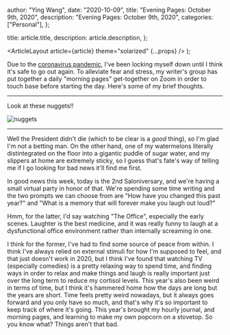 
  author: "Ying Wang",
  date: "2020-10-09",
  title: "Evening Pages: October 9th, 2020",
  description: "Evening Pages: October 9th, 2020",
  categories: ["Personal"],
};

  title: article.title,
  description: article.description,
};

  <ArticleLayout article={article} theme="solarized" {...props} />
);

Due to the [coronavirus
pandemic](https://en.wikipedia.org/wiki/2019-20_coronavirus_pandemic), I've been
locking myself down until I think it's safe to go out again. To alleviate fear
and stress, my writer's group has put together a daily "morning pages"
get-together on Zoom in order to touch base before starting the day. Here's some
of my brief thoughts.

---

Look at these nuggets!!

![nuggets](/img/posts/2020/10/09/evening_pages.png)

---

Well the President didn't die (which to be clear is a _good_ thing), so I'm glad
I'm not a betting man. On the other hand, one of my watermelons literally
distintegrated on the floor into a gigantic puddle of sugar water, and my
slippers at home are extremely sticky, so I guess that's fate's way of telling
me if I go looking for bad news it'll find me first.

In good news this week, today is the 2nd Saloniversary, and we're having a small
virtual party in honor of that. We're spending some time writing and the two
prompts we can choose from are "How have you changed this past year?" and "What
is a memory that will forever make you laugh out loud?"

Hmm, for the latter, I'd say watching "The Office", especially the early scenes.
Laughter is the best medicine, and it was really funny to laugh at a
dysfunctional office environment rather than internally screaming in one.

I think for the former, I've had to find some source of peace from within. I
think I've always relied on external stimuli for how I'm supposed to feel, and
that just doesn't work in 2020, but I think I've found that watching TV
(especially comedies) is a pretty relaxing way to spend time, and finding ways
in order to relax and make things and laugh is really important just over the
long term to reduce my cortisol levels. This year's also been weird in terms of
time, but I think it's hammered home how the days are long but the years are
short. Time feels pretty weird nowadays, but it always goes forward and you only
have so much, and that's why it's so important to keep track of where it's
going. This year's brought my hourly journal, and morning pages, and learning to
make my own popcorn on a stovetop. So you know what? Things aren't that bad.
